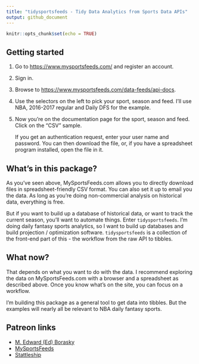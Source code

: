 ```yaml
---
title: "tidysportsfeeds - Tidy Data Analytics from Sports Data APIs"
output: github_document
---
```


```r
knitr::opts_chunk$set(echo = TRUE)
```

## Getting started
1. Go to <https://www.mysportsfeeds.com/> and register an account.
2. Sign in.
3. Browse to <https://www.mysportsfeeds.com/data-feeds/api-docs>.
4. Use the selectors on the left to pick your sport, season and feed. I'll use NBA, 2016-2017 regular and Daily DFS for the example.
5. Now you're on the documentation page for the sport, season and feed. Click on the "CSV" sample. 

    If you get an authentication request, enter your user name and password. You can then download the file, or, if you have a spreadsheet program installed, open the file in it.

## What's in this package?
As you've seen above, MySportsFeeds.com allows you to directly download files in spreadsheet-friendly CSV format. You can also set it up to email you the data. As long as you're doing non-commercial analysis on historical data, everything is free.

But if you want to build up a database of historical data, or want to track the current season, you'll want to automate things. Enter `tidysportsfeeds`. I'm doing daily fantasy sports analytics, so I want to build up databases and build projection / optimization software. `tidysportsfeeds` is a collection of the front-end part of this - the workflow from the raw API to tibbles.

## What now?
That depends on what you want to do with the data. I recommend exploring the data on MySportsFeeds.com with a browser and a spreadsheet as described above. Once you know what's on the site, you can focus on a workflow.

I'm building this package as a general tool to get data into tibbles. But the examples will nearly all be relevant to NBA daily fantasy sports.

## Patreon links
* [M. Edward (Ed) Borasky](https://www.patreon.com/znmeb)
* [MySportsFeeds](https://www.patreon.com/mysportsfeeds/posts)
* [Stattleship](https://www.patreon.com/stattleship/posts)
